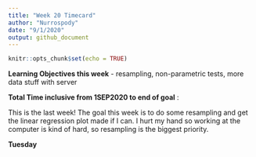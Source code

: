 ```yaml
---
title: "Week 20 Timecard"
author: "Nurrospody"
date: "9/1/2020"
output: github_document
---
```


```r
knitr::opts_chunk$set(echo = TRUE)
```

**Learning Objectives this week** - resampling, non-parametric tests, more data stuff with server

**Total Time inclusive from 1SEP2020 to end of goal** : 

This is the last week!  The goal this week is to do some resampling and get the linear regression plot made if I can.  I hurt my hand so working at the computer is kind of hard, so resampling is the biggest priority.  

**Tuesday**